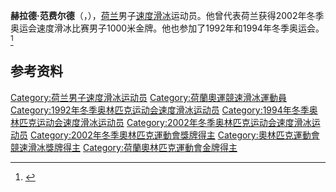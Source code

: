 {{NoteTA|G1=Sports}}
'''赫拉德·范费尔德'''（{{lang-nl|Gerard van Velde}}，{{bd|1971年|11月30日||}}），[[荷兰|荷兰]]男子[[速度滑冰|速度滑冰]]运动员。他曾代表荷兰获得2002年冬季奥运会速度滑冰比赛男子1000米金牌。他也参加了1992年和1994年冬季奥运会。<ref>{{Cite web|title=Gerard VAN VELDE|url=https://www.olympic.org/gerard-van-velde|accessdate=2021-04-05|work=International Olympic Committee|archive-date=2017-03-26|archive-url=https://web.archive.org/web/20170326104059/https://www.olympic.org/gerard-van-velde|dead-url=no}}</ref>

== 参考资料 ==
{{reflist}}

{{奥林匹克运动会速度滑冰比赛男子1000米冠军}}

{{Authority control}}
{{DEFAULTSORT:van Velde, Gerard}}
[[Category:荷兰男子速度滑冰运动员|Category:荷兰男子速度滑冰运动员]]
[[Category:荷蘭奧運競速滑冰運動員|Category:荷蘭奧運競速滑冰運動員]]
[[Category:1992年冬季奥林匹克运动会速度滑冰运动员|Category:1992年冬季奥林匹克运动会速度滑冰运动员]]
[[Category:1994年冬季奥林匹克运动会速度滑冰运动员|Category:1994年冬季奥林匹克运动会速度滑冰运动员]]
[[Category:2002年冬季奥林匹克运动会速度滑冰运动员|Category:2002年冬季奥林匹克运动会速度滑冰运动员]]
[[Category:2002年冬季奧林匹克運動會獎牌得主|Category:2002年冬季奧林匹克運動會獎牌得主]]
[[Category:奧林匹克運動會競速滑冰獎牌得主|Category:奧林匹克運動會競速滑冰獎牌得主]]
[[Category:荷蘭奧林匹克運動會金牌得主|Category:荷蘭奧林匹克運動會金牌得主]]